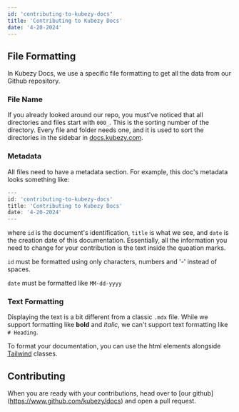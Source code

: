 ```yaml
---
id: 'contributing-to-kubezy-docs'
title: 'Contributing to Kubezy Docs'
date: '4-20-2024'
---
```


<h2>File Formatting</h2>

In Kubezy Docs, we use a specific file formatting to get all the data
from our Github repository.

<h3>File Name</h3>

If you already looked around our repo, you must've noticed that all directories
and files start with `000_`. This is the sorting number of the directory.
Every file and folder needs one, and it is used to sort the directories
in the sidebar in [docs.kubezy.com](http://docs.kubezy.com).


<h3>Metadata</h3>

All files need to have a metadata section. For example, this doc's metadata
looks something like:

```ts
---
id: 'contributing-to-kubezy-docs'
title: 'Contributing to Kubezy Docs'
date: '4-20-2024'
---
```

where `id` is the document's identification, `title` is what we see,
and `date` is the creation date of this documentation. Essentially,
all the information you need to change for your contribution is the
text inside the quoation marks.


`id` must be formatted using only characters, numbers and '-' instead of spaces.

`date` must be formatted like `MM-dd-yyyy`


<h3>Text Formatting</h3>

Displaying the text is a bit different from a classic `.mdx` file. While
we support formatting like **bold** and *italic*, we can't support
text formatting like `# Heading`.

To format your documentation, you can use the html elements
alongside [Tailwind](https://tailwindcss.com/) classes.

<h2>Contributing</h2>

When you are ready with your contributions, head over to [our github]
(https://www.github.com/kubezy/docs) and open a pull request.